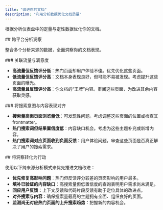 ```yaml
---
title: "改进你的文档"
description: "利用分析数据优化文档质量"
---
```


根据分析仪表盘中的定量与定性数据优化你的文档。

<div id="cross-analytics-insights">
  ## 跨平台分析洞察
</div>

整合多个分析来源的数据，全面洞察你的文档表现。

<div id="correlate-traffic-and-satisfaction">
  ### 关联流量与满意度
</div>

- **高流量但反馈评分低**：热门页面却用户体验不佳。优先优化这些页面。
- **低流量但反馈评分高**：文档本身表现良好，但可能不易被发现。考虑提升这些页面的曝光。
- **高流量且反馈评分高**：你文档的“王牌”内容。审阅这些页面，为改进其余内容获取灵感。

<div id="match-search-intent-with-content-performance">
  ### 将搜索意图与内容表现对齐
</div>

- **搜索量高但页面浏览量低**：可发现性问题。考虑调整这些页面的位置或检查其 frontmatter。
- **热门搜索词但结果置信度低**：内容缺口机会。考虑为这些主题补充或新增内容。
- **热门搜索词对应页面收到负面反馈**：用户体验问题。审查这些页面是否真正解决了用户的搜索需求。

<div id="put-insights-into-action">
  ## 将洞察转化为行动
</div>

使用以下跨来源分析模式来优先推进文档改进：

- **优先修复高影响问题**：热门但反馈评分较差的页面影响的用户最多。
- **填补已验证的内容缺口**：高搜索量但低置信度的查询表明用户需求尚未满足。
- **回应用户反馈**：上下文反馈和代码片段反馈有助于定位具体的改进点。
- **对齐搜索与内容**：确保搜索量最高的主题拥有全面、组织良好的页面。
- **监测尚无对应热门页面的上升搜索趋势**：把握新的内容机会。